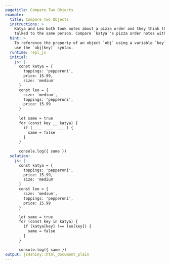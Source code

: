 ```yaml
---
pagetitle: Compare Two Objects
example:
  title: Compare Two Objects
  instructions: > 
    Katya and Leo both took notes about a pizza order and they think they
    talked to the same person. Compare `katya`'s pizza order notes with `leo`'s.
  hint: > 
    To reference the property of an object `obj` using a variable `key`, 
    use the `obj[key]` syntax.
  runtime: repl_js
  initial:
    js: |-
      const katya = {
        toppings: 'pepperoni',
        price: 15.99,
        size: 'medium'
      }
      const leo = {
        size: 'medium',
        toppings: 'pepperoni',
        price: 15.99
      }
    
      let same = true
      for (const key __ katya) {
        if (____  ___  ____) {
          same = false
        }
      }
    
      console.log({ same })
  solution:
    js: |-
      const katya = {
        toppings: 'pepperoni',
        price: 15.99,
        size: 'medium'
      }
      const leo = {
        size: 'medium',
        toppings: 'pepperoni',
        price: 15.99
      }

      let same = true
      for (const key in katya) {
        if (katya[key] !== leo[key]) {
          same = false
        }
      }

      console.log({ same })
output: js4shiny::html_document_plain
---
```

